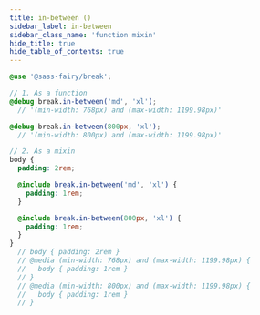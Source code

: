 ```yaml
---
title: in-between ()
sidebar_label: in-between
sidebar_class_name: 'function mixin'
hide_title: true
hide_table_of_contents: true
---
```


<DocPage fieldName="in-between" fieldType="function" spec={Spec} />

```scss
@use '@sass-fairy/break';

// 1. As a function
@debug break.in-between('md', 'xl');
  // '(min-width: 768px) and (max-width: 1199.98px)'

@debug break.in-between(800px, 'xl');
  // '(min-width: 800px) and (max-width: 1199.98px)'

// 2. As a mixin
body {
  padding: 2rem;

  @include break.in-between('md', 'xl') {
    padding: 1rem;
  }

  @include break.in-between(800px, 'xl') {
    padding: 1rem;
  }
}
  // body { padding: 2rem }
  // @media (min-width: 768px) and (max-width: 1199.98px) {
  //   body { padding: 1rem }
  // }
  // @media (min-width: 800px) and (max-width: 1199.98px) {
  //   body { padding: 1rem }
  // }
```
